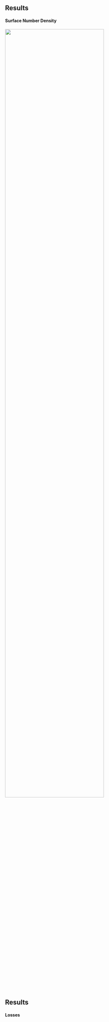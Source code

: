 ## Results
#### Surface Number Density

::: {width=80%}
![](../imgs/result-1.png){.shadowbox width=80%}
:::

## Results
#### Losses